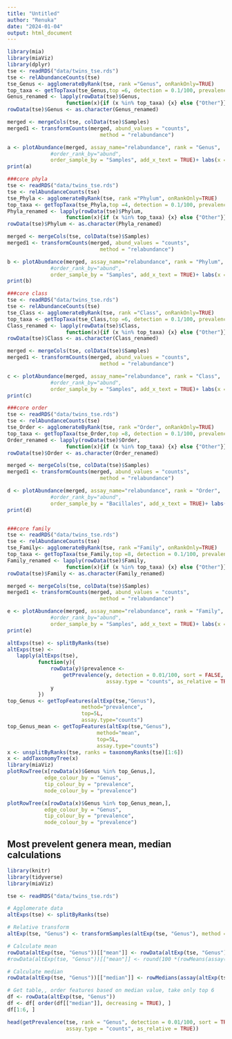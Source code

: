 ```yaml
---
title: "Untitled"
author: "Renuka"
date: "2024-01-04"
output: html_document
---
```


```r
library(mia)
library(miaViz)
library(dplyr)
tse <- readRDS("data/twins_tse.rds")
tse <- relAbundanceCounts(tse)
tse_Genus <- agglomerateByRank(tse, rank ="Genus", onRankOnly=TRUE)
top_taxa <- getTopTaxa(tse_Genus,top =6, detection = 0.1/100, prevalence = 10/100, method = "prevalence", assay_name = "relabundance")
Genus_renamed <- lapply(rowData(tse)$Genus,
                   function(x){if (x %in% top_taxa) {x} else {"Other"}})
rowData(tse)$Genus <- as.character(Genus_renamed)

merged <- mergeCols(tse, colData(tse)$Samples)
merged1 <- transformCounts(merged, abund_values = "counts",
                              method = "relabundance")

a <- plotAbundance(merged, assay_name="relabundance", rank = "Genus",
              #order_rank_by="abund", 
              order_sample_by = "Samples", add_x_text = TRUE)+ labs(x = "Samples", y = "Relative abundance (%)", title = "Core genus")
print(a)

###core phyla
tse <- readRDS("data/twins_tse.rds")
tse <- relAbundanceCounts(tse)
tse_Phyla <- agglomerateByRank(tse, rank ="Phylum", onRankOnly=TRUE)
top_taxa <- getTopTaxa(tse_Phyla,top =4, detection = 0.1/100, prevalence = 10/100, method = "prevalence", assay_name = "relabundance")
Phyla_renamed <- lapply(rowData(tse)$Phylum,
                   function(x){if (x %in% top_taxa) {x} else {"Other"}})
rowData(tse)$Phylum <- as.character(Phyla_renamed)

merged <- mergeCols(tse, colData(tse)$Samples)
merged1 <- transformCounts(merged, abund_values = "counts",
                              method = "relabundance")

b <- plotAbundance(merged, assay_name="relabundance", rank = "Phylum",
              #order_rank_by="abund", 
              order_sample_by = "Samples", add_x_text = TRUE)+ labs(x = "Samples", y = "Relative abundance (%)", title = "Core phyla")
print(b)

###core class
tse <- readRDS("data/twins_tse.rds")
tse <- relAbundanceCounts(tse)
tse_Class <- agglomerateByRank(tse, rank ="Class", onRankOnly=TRUE)
top_taxa <- getTopTaxa(tse_Class,top =6, detection = 0.1/100, prevalence = 10/100, method = "prevalence", assay_name = "relabundance")
Class_renamed <- lapply(rowData(tse)$Class,
                   function(x){if (x %in% top_taxa) {x} else {"Other"}})
rowData(tse)$Class <- as.character(Class_renamed)

merged <- mergeCols(tse, colData(tse)$Samples)
merged1 <- transformCounts(merged, abund_values = "counts",
                              method = "relabundance")

c <- plotAbundance(merged, assay_name="relabundance", rank = "Class",
              #order_rank_by="abund", 
              order_sample_by = "Samples", add_x_text = TRUE)+ labs(x = "Samples", y = "Relative abundance (%)", title = "Core class")
print(c)

###core order
tse <- readRDS("data/twins_tse.rds")
tse <- relAbundanceCounts(tse)
tse_Order <- agglomerateByRank(tse, rank ="Order", onRankOnly=TRUE)
top_taxa <- getTopTaxa(tse_Order,top =8, detection = 0.1/100, prevalence = 10/100, method = "prevalence", assay_name = "relabundance")
Order_renamed <- lapply(rowData(tse)$Order,
                   function(x){if (x %in% top_taxa) {x} else {"Other"}})
rowData(tse)$Order <- as.character(Order_renamed)

merged <- mergeCols(tse, colData(tse)$Samples)
merged1 <- transformCounts(merged, abund_values = "counts",
                              method = "relabundance")

d <- plotAbundance(merged, assay_name="relabundance", rank = "Order",
              #order_rank_by="abund", 
              order_sample_by = "Bacillales", add_x_text = TRUE)+ labs(x = "Samples", y = "Relative abundance (%)", title = "Core order")
print(d)


###core family
tse <- readRDS("data/twins_tse.rds")
tse <- relAbundanceCounts(tse)
tse_Family<- agglomerateByRank(tse, rank ="Family", onRankOnly=TRUE)
top_taxa <- getTopTaxa(tse_Family,top =8, detection = 0.1/100, prevalence = 10/100, method = "prevalence", assay_name = "relabundance")
Family_renamed <- lapply(rowData(tse)$Family,
                   function(x){if (x %in% top_taxa) {x} else {"Other"}})
rowData(tse)$Family <- as.character(Family_renamed)

merged <- mergeCols(tse, colData(tse)$Samples)
merged1 <- transformCounts(merged, abund_values = "counts",
                              method = "relabundance")

e <- plotAbundance(merged, assay_name="relabundance", rank = "Family",
              #order_rank_by="abund", 
              order_sample_by = "Samples", add_x_text = TRUE)+ labs(x = "Samples", y = "Relative abundance (%)", title = "Core family")
print(e)
```



```r
altExps(tse) <- splitByRanks(tse)
altExps(tse) <-
   lapply(altExps(tse),
          function(y){
              rowData(y)$prevalence <- 
                  getPrevalence(y, detection = 0.01/100, sort = FALSE,
                                assay.type = "counts", as_relative = TRUE)
              y
          })
top_Genus <- getTopFeatures(altExp(tse,"Genus"),
                        method="prevalence",
                        top=5L,
                        assay.type="counts")
top_Genus_mean <- getTopFeatures(altExp(tse,"Genus"),
                             method="mean",
                             top=5L,
                             assay.type="counts")
x <- unsplitByRanks(tse, ranks = taxonomyRanks(tse)[1:6])
x <- addTaxonomyTree(x)
library(miaViz)
plotRowTree(x[rowData(x)$Genus %in% top_Genus,],
            edge_colour_by = "Genus",
            tip_colour_by = "prevalence",
            node_colour_by = "prevalence")

plotRowTree(x[rowData(x)$Genus %in% top_Genus_mean,],
            edge_colour_by = "Genus",
            tip_colour_by = "prevalence",
            node_colour_by = "prevalence")
```



## Most prevelent genera mean, median calculations

```r
library(knitr)
library(tidyverse)
library(miaViz)

tse <- readRDS("data/twins_tse.rds")

# Agglomerate data
altExps(tse) <- splitByRanks(tse)

# Relative transform
altExp(tse, "Genus") <- transformSamples(altExp(tse, "Genus"), method = "relabundance")

# Calculate mean
rowData(altExp(tse, "Genus"))[["mean"]] <- rowData(altExp(tse, "Genus"))[["mean"]] <- rowMeans(assay(altExp(tse, "Genus"), "relabundance"))
#rowData(altExp(tse, "Genus"))[["mean"]] <- round(100 *(rowMeans(assay(altExp(tse, "Genus"), "relabundance"),1))

# Calculate median
rowData(altExp(tse, "Genus"))[["median"]] <- rowMedians(assay(altExp(tse, "Genus"), "relabundance"))

# Get table,, order features based on median value, take only top 6
df <- rowData(altExp(tse, "Genus"))
df <- df[ order(df[["median"]], decreasing = TRUE), ]
df[1:6, ]

head(getPrevalence(tse, rank = "Genus", detection = 0.01/100, sort = TRUE,
                   assay.type = "counts", as_relative = TRUE))
```

